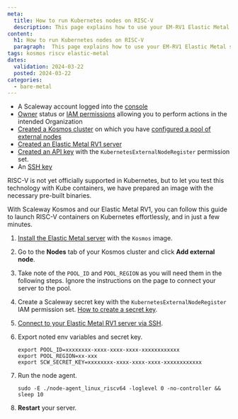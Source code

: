 ```yaml
---
meta:
  title: How to run Kubernetes nodes on RISC-V
  description: This page explains how to use your EM-RV1 Elastic Metal server as a Kosmos Kubernetes node
content:
  h1: How to run Kubernetes nodes on RISC-V
  paragraph:  This page explains how to use your EM-RV1 Elastic Metal server as a Kosmos Kubernetes node
tags: kosmos riscv elastic-metal
dates:
  validation: 2024-03-22
  posted: 2024-03-22
categories:
  - bare-metal
---
```


<Macro id="requirements" />

 - A Scaleway account logged into the [console](https://console.scaleway.com)
 - [Owner](/identity-and-access-management/iam/concepts/#owner) status or [IAM permissions](/identity-and-access-management/iam/concepts/#permission) allowing you to perform actions in the intended Organization
 - [Created a Kosmos cluster](https://www.scaleway.com/en/docs/containers/kubernetes/how-to/create-kosmos-cluster/) on which you have [configured a pool of external nodes](/containers/kubernetes/how-to/edit-kosmos-cluster/#how-to-configure-external-nodes-to-join-the-cluster)
 - [Created an Elastic Metal RV1 server](/bare-metal/elastic-metal/how-to/create-server/)
 - [Created an API key](/identity-and-access-management/iam/how-to/create-api-keys/) with the `KubernetesExternalNodeRegister` permission set.
 - An [SSH key](/identity-and-access-management/organizations-and-projects/how-to/create-ssh-key/)

RISC-V is not yet officially supported in Kubernetes, but to let you test this technology with Kube containers, we have prepared an image with the necessary pre-built binaries.

With Scaleway Kosmos and our Elastic Metal RV1, you can follow this guide to launch RISC-V containers on Kubernetes effortlessly, and in just a few minutes.

1. [Install the Elastic Metal server](/bare-metal/elastic-metal/how-to/install-server/) with the `Kosmos` image.
2. Go to the **Nodes** tab of your Kosmos cluster and click **Add external node**.
3. Take note of the `POOL_ID` and `POOL_REGION` as you will need them in the following steps. Ignore the instructions on the page to connect your server to the pool.

4. Create a Scaleway secret key with the `KubernetesExternalNodeRegister` IAM permission set. [How to create a secret key](https://www.scaleway.com/docs/console/my-project/how-to/generate-api-key/).
4. [Connect to your Elastic Metal RV1 server via SSH](/bare-metal/elastic-metal/how-to/connect-to-server/).
5. Export noted env variables and secret key.

    ```
    export POOL_ID=xxxxxxxx-xxxx-xxxx-xxxx-xxxxxxxxxxxx
    export POOL_REGION=xx-xxx
    export SCW_SECRET_KEY=xxxxxxxx-xxxx-xxxx-xxxx-xxxxxxxxxxxx
    ```

6. Run the node agent.

    ```
    sudo -E ./node-agent_linux_riscv64 -loglevel 0 -no-controller && sleep 10

7. **Restart** your server.
